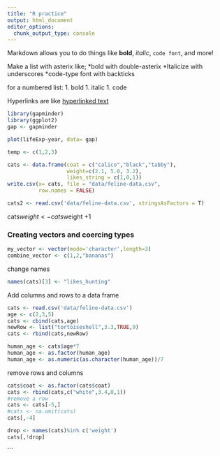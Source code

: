 ```yaml
---
title: "R practice"
output: html_document
editor_options: 
  chunk_output_type: console
---
```

Markdown allows you to do things like **bold**, _italic_, `code font`, and more!

Make a list with asterix like;
\*bold with double-asterix
\*Italicize with underscores
\*code-type font with backticks

for a numbered list:
1\. bold
1\. italic
1\. code

Hyperlinks are like [hyperlinked text](http://google.com)

```r
library(gapminder)
library(ggplot2)
gap <- gapminder
```

```r
plot(lifeExp~year, data= gap)
```

```r
temp <- c(1,2,3)
```

```r
cats <- data.frame(coat = c("calico","black","tabby"),
                   weight=c(2.1, 5.0, 3.2),
                   likes_string = c(1,0,1))
write.csv(x= cats, file = "data/feline-data.csv",
          row.names = FALSE)
```

```r
cats2 <- read.csv('data/feline-data.csv', stringsAsFactors = T)
```

cats$weight <- cats$weight +1

### Creating vectors and coercing types
```r
my_vector <- vector(mode='character',length=3)
combine_vector <- c(1,2,"bananas")
```

change names

```r
names(cats)[3] <- "likes_hunting"
```


Add columns and rows to a data frame
```r

cats <- read.csv('data/feline-data.csv')
age <- c(2,3,5)
cats <- cbind(cats,age)
newRow <- list("tortoiseshell",3.3,TRUE,9)
cats <- rbind(cats,newRow)
```

```r
human_age <- cats$age*7
human_age <- as.factor(human_age)
human_age <- as.numeric(as.character(human_age))/7
```

remove rows and columns

```r
cats$coat <- as.factor(cats$coat)
cats <- rbind(cats,c("white",3.4,0,1))
#remove a row
cats <- cats[-5,]
#cats <- na.omit(cats)
cats[,-4]

drop <- names(cats)%in% c('weight')
cats[,!drop]
```

```